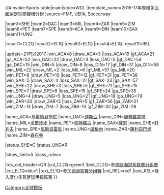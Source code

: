 {{#invoke:Sports table|main|style=WDL
|template_name=2016-17年摩爾多瓦國家足球聯賽積分榜
|source=[http://www.fmf.md/en/competition/national-division#competition-section-seasons FMF], [http://www.uefa.com/memberassociations/association=mda/domesticleague/index.html UEFA], [http://www.soccerway.com/national/moldova/divizia-naional/20162017/regular-season/r36817/ Soccerway]

<!--Update team positions here-->
|team1=SHE |team2=DAC |team3=MIL |team4=ZAR |team5=ZIM |team6=PET |team7=SPE |team8=ACA |team9=DIN |team10=SAX |team11=UNG

<!--Update team qualifications here (defined below)-->
|result1=CL2Q |result2=EL1Q |result3=EL1Q |result4=EL1Q |result11=REL

<!--Update team results here and then (if needed) positions above. Don't forget to update the date (update parameter)-->
|update=21可以2017
|win_ACA=8 |draw_ACA=3 |loss_ACA=19 |gf_ACA=21 |ga_ACA=52 <!-- Academia -->
|win_DAC=22 |draw_DAC=3 |loss_DAC=5 |gf_DAC=54 |ga_DAC=15 <!-- Dacia -->
|win_DIN=5 |draw_DIN=8 |loss_DIN=17 |gf_DIN=31 |ga_DIN=58 <!-- Dinamo-Auto -->
|win_MIL=22 |draw_MIL=2 |loss_MIL=6 |gf_MIL=57 |ga_MIL=20 <!-- Milsami -->
|win_PET=8 |draw_PET=10 |loss_PET=12 |gf_PET=31 |ga_PET=38 <!-- Petrocub-Hînceşti -->
|win_SAX=5 |draw_SAX=4 |loss_SAX=21 |gf_SAX=23 |ga_SAX=57 <!-- Saxan -->
|win_SHE=22 |draw_SHE=3 |loss_SHE=5 |gf_SHE=71 |ga_SHE=15 <!-- Sheriff -->
|win_SPE=7 |draw_SPE=8 |loss_SPE=15 |gf_SPE=24 |ga_SPE=35 <!-- Speranța -->
|win_UNG=4 |draw_UNG=5 |loss_UNG=21 |gf_UNG=19 |ga_UNG=79 <!-- Ungheni -->
|win_ZAR=20 |draw_ZAR=5 |loss_ZAR=5 |gf_ZAR=56 |ga_ZAR=21 <!-- Zaria -->
|win_ZIM=13 |draw_ZIM=7 |loss_ZIM=10 |gf_ZIM=32 |ga_ZIM=29 <!-- Zimbru -->

<!--Team definitions (wikilinks in table)-->
|name_ACA=[[基希訥烏學院足球俱樂部|基希納烏學院]]
|name_DAC=[[達斯亞]]
|name_DIN=[[奧特戴拿模]]
|name_MIL=[[米爾沙米足球俱樂部|米爾沙米]]
|name_PET=[[佩特羅古]]
|name_SAX=[[薩恩]]
|name_SHE=[[舒列夫]]
|name_SPE=[[尼斯波雷尼足球會|尼斯波雷尼]]
|name_UNG=[[摩爾多瓦零三溫格內體育會|溫格內]]
|name_ZAR=[[薩利亞巴堤足球會|薩利亞巴堤]]
|name_ZIM=[[森布魯]]

<!--Status-->
|status_SHE=C
|status_UNG=R

<!--Table settings and rules-->
|show_limit=5
|class_rules=

<!--Qualification and relegation column definitions-->
|res_col_header=QR
|col_CL2Q=green1 |text_CL2Q=参加[[2017–18年歐洲冠軍聯賽#外圍賽第二圈|欧洲冠军联赛分组赛]]
|col_EL1Q=blue1  |text_EL1Q=参加[[2017–18年歐霸盃#外圍賽第一圈|欧洲联赛分组赛]]
|col_REL=red1    |text_REL=降入[[摩尔多瓦足球甲级联赛]]
}}<noinclude>
{{documentation}}
{{Template reference list}}
[[Category:足球模板]]
</noinclude>